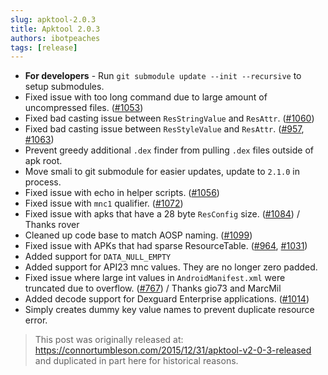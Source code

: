 ```yaml
---
slug: apktool-2.0.3
title: Apktool 2.0.3
authors: ibotpeaches
tags: [release]
---
```


- **For developers** - Run `git submodule update --init --recursive` to setup submodules.
- Fixed issue with too long command due to large amount of uncompressed files. ([#1053](https://github.com/iBotPeaches/Apktool/issues/1053))
- Fixed bad casting issue between `ResStringValue` and `ResAttr`. ([#1060](https://github.com/iBotPeaches/Apktool/issues/1060))
- Fixed bad casting issue between `ResStyleValue` and `ResAttr`. ([#957](https://github.com/iBotPeaches/Apktool/issues/957), [#1063](https://github.com/iBotPeaches/Apktool/issues/1063))
- Prevent greedy additional `.dex` finder from pulling `.dex` files outside of apk root.
- Move smali to git submodule for easier updates, update to `2.1.0` in process.
- Fixed issue with echo in helper scripts. ([#1056](https://github.com/iBotPeaches/Apktool/issues/1056))
- Fixed issue with `mnc1` qualifier. ([#1072](https://github.com/iBotPeaches/Apktool/issues/1072))
- Fixed issue with apks that have a 28 byte `ResConfig` size. ([#1084](https://github.com/iBotPeaches/Apktool/pull/1084)) / Thanks rover
- Cleaned up code base to match AOSP naming. ([#1099](https://github.com/iBotPeaches/Apktool/issues/1099))
- Fixed issue with APKs that had sparse ResourceTable. ([#964](https://github.com/iBotPeaches/Apktool/issues/964), [#1031](https://github.com/iBotPeaches/Apktool/issues/1031))
- Added support for `DATA_NULL_EMPTY`
- Added support for API23 mnc values. They are no longer zero padded.
- Fixed issue where large int values in `AndroidManifest.xml` were truncated due to overflow. ([#767](https://github.com/iBotPeaches/Apktool/issues/767)) / Thanks gio73 and MarcMil
- Added decode support for Dexguard Enterprise applications. ([#1014](https://github.com/iBotPeaches/Apktool/issues/1014))
- Simply creates dummy key value names to prevent duplicate resource error.

> This post was originally released at: https://connortumbleson.com/2015/12/31/apktool-v2-0-3-released and duplicated in part here for historical reasons.
